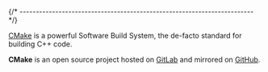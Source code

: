 
{/* ------------------------------------------------------------------------ */}

[CMake](https://cmake.org) is a powerful Software Build System, the de-facto standard for building C++ code.

**CMake** is an open source project hosted on
[GitLab](https://gitlab.kitware.com/cmake/cmake) and mirrored on
[GitHub](https://github.com/Kitware/CMake).

